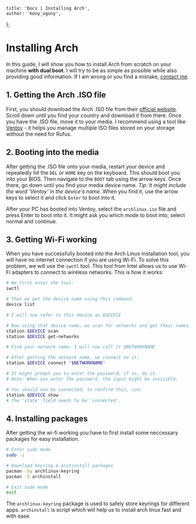     title: 'Docs | Installing Arch',
    author: 'kony_ogony',
};

# Installing Arch

In this guide, I will show you how to install Arch from scratch on your machine **with dual boot**. I will try to be as simple as possible while also providing good information. If I am wrong or you find a mistake, [contact me](https://localhost/docs/about#contacting-me).

## 1. Getting the Arch .ISO file

First, you should download the Arch .ISO file from their [official website](https://archlinux.org/download/). Scroll down until you find your country and download it from there. Once you have the .ISO file, move it to your media. I recommend using a tool like [Ventoy](https://www.ventoy.net/en/download.html) - it helps you manage multiple ISO files stored on your storage without the need for Rufus.

## 2. Booting into the media

After getting the .ISO file onto your media, restart your device and repeatedly hit the `DEL` or `HOME` key on the keyboard. This should boot you into your BIOS. Then navigate to the `BOOT` tab using the arrow keys. Once there, go down until you find your media device name. _Tip: It might include the word 'Ventoy' in the device's name_. When you find it, use the arrow keys to select it and click `Enter` to boot into it.

After your PC has booted into Ventoy, select the `archlinux.iso` file and press Enter to boot into it. It might ask you which mode to boot into; select normal and continue.

## 3. Getting Wi-Fi working

When you have successfully booted into the Arch Linux installation tool, you will have no internet connection if you are using Wi-Fi. To solve this problem, we will use the `iwctl` tool. This tool from Intel allows us to use Wi-Fi adapters to connect to wireless networks. This is how it works:

```sh
# We first enter the tool:
iwctl

# Then we get the device name using this command:
device list

# I will now refer to this device as $DEVICE

# Now using that device name, we scan for networks and get their names:
station $DEVICE scan
station $DEVICE get-networks

# Find your network name; I will now call it $NETWORKNAME

# After getting the network name, we connect to it:
station $DEVICE connect "$NETWORKNAME"

# It might prompt you to enter the password; if so, do it.
# Note: When you enter the password, the input might be invisible.

# You should now be connected; to confirm this, run:
station $DEVICE show
# The 'state' field needs to be 'connected'.
```

## 4. Installing packages

After getting the wi-fi working you have to first install some neccessary packages for easy installation.

```sh
# Enter sudo mode
sudo -i

# Download keyring & archinstall packages
pacman -Sy archlinux-keyring
pacman -S archinstall

# Exit sudo mode
exit
```

The `archlinux-keyring` package is used to safely store keyrings for different apps. `archinstall` is script which will help us to install arch linux fast and with ease.
